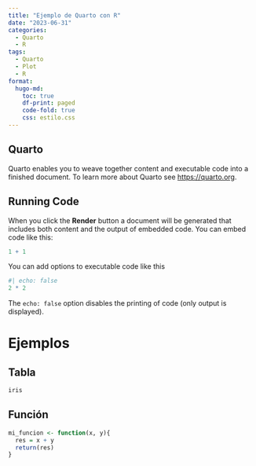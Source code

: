 ```yaml
---
title: "Ejemplo de Quarto con R"
date: "2023-06-31"
categories: 
  - Quarto
  - R
tags: 
  - Quarto
  - Plot
  - R
format:
  hugo-md:
    toc: true
    df-print: paged
    code-fold: true
    css: estilo.css
---
```


## Quarto

Quarto enables you to weave together content and executable code into a finished document. To learn more about Quarto see <https://quarto.org>.

## Running Code

When you click the **Render** button a document will be generated that includes both content and the output of embedded code. You can embed code like this:

```r
1 + 1
```

You can add options to executable code like this 

```r
#| echo: false
2 * 2
```

The `echo: false` option disables the printing of code (only output is displayed).

# Ejemplos

## Tabla

```r
iris
```

## Función

```r
mi_funcion <- function(x, y){
  res = x + y
  return(res)
}
```

